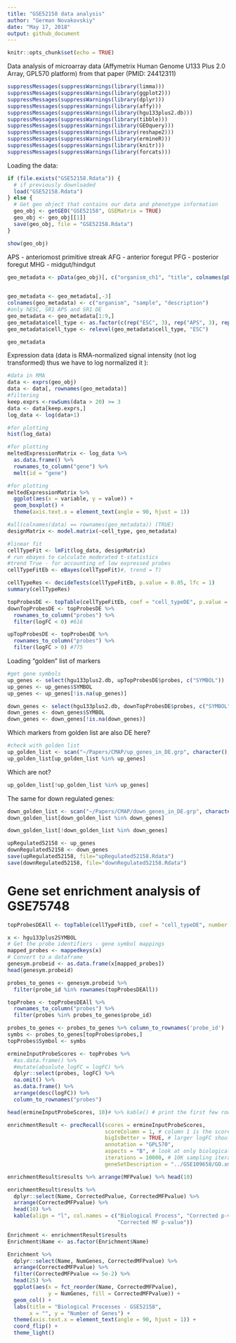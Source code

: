 ```yaml
---
title: "GSE52158 data analysis"
author: "German Novakovskiy"
date: "May 17, 2018"
output: github_document
---
```


```r
knitr::opts_chunk$set(echo = TRUE)
```

Data analysis of microarray data (Affymetrix Human Genome U133 Plus 2.0 Array, GPL570 platform) from that paper (PMID: 24412311)
```r
suppressMessages(suppressWarnings(library(limma)))
suppressMessages(suppressWarnings(library(ggplot2)))
suppressMessages(suppressWarnings(library(dplyr)))
suppressMessages(suppressWarnings(library(affy)))
suppressMessages(suppressWarnings(library(hgu133plus2.db)))
suppressMessages(suppressWarnings(library(tibble)))
suppressMessages(suppressWarnings(library(GEOquery)))
suppressMessages(suppressWarnings(library(reshape2)))
suppressMessages(suppressWarnings(library(ermineR)))
suppressMessages(suppressWarnings(library(knitr)))
suppressMessages(suppressWarnings(library(forcats)))
```

Loading the data:
```r
if (file.exists("GSE52158.Rdata")) {
  # if previously downloaded
  load("GSE52158.Rdata")
} else {
  # Get geo object that contains our data and phenotype information
  geo_obj <- getGEO("GSE52158", GSEMatrix = TRUE)
  geo_obj <- geo_obj[[1]]
  save(geo_obj, file = "GSE52158.Rdata")
}

show(geo_obj)
```
APS - anteriomost primitive streak
AFG - anterior foregut
PFG - posterior foregut
MHG - midgut/hindgut
```r
geo_metadata <- pData(geo_obj)[, c("organism_ch1", "title", colnames(pData(geo_obj))[grep("characteristics", 
                                                                                          colnames(pData(geo_obj)))])]

geo_metadata <- geo_metadata[,-3]
colnames(geo_metadata) <- c("organism", "sample", "description")
#only hESC, SR1 APS and SR1 DE 
geo_metadata <- geo_metadata[1:9,]
geo_metadata$cell_type <- as.factor(c(rep("ESC", 3), rep("APS", 3), rep("DE", 3)))
geo_metadata$cell_type <- relevel(geo_metadata$cell_type, "ESC")

geo_metadata
```

Expression data (data is RMA-normalized signal intensity (not log transformed) thus we have to log normalized it ):
```r
#data in RMA
data <- exprs(geo_obj)
data <- data[, rownames(geo_metadata)]
#filtering
keep.exprs <-rowSums(data > 20) >= 3 
data <- data[keep.exprs,]
log_data <- log(data+1)

#for plotting
hist(log_data)
```
```r
#for plotting
meltedExpressionMatrix <- log_data %>%
  as.data.frame() %>%
  rownames_to_column("gene") %>%
  melt(id = "gene") 

#for plotting
meltedExpressionMatrix %>% 
  ggplot(aes(x = variable, y = value)) +
  geom_boxplot() +
  theme(axis.text.x = element_text(angle = 90, hjust = 1))
```

```r
#all(colnames(data) == rownames(geo_metadata)) (TRUE)
designMatrix <- model.matrix(~cell_type, geo_metadata)

#linear fit 
cellTypeFit <- lmFit(log_data, designMatrix)
# run ebayes to calculate moderated t-statistics
#trend True - for accounting of low expressed probes
cellTypeFitEb <- eBayes(cellTypeFit)#, trend = T)

cellTypeRes <- decideTests(cellTypeFitEb, p.value = 0.05, lfc = 1)
summary(cellTypeRes)

```

```r
topProbesDE <- topTable(cellTypeFitEb, coef = "cell_typeDE", p.value = 0.05, lfc = 1, number = Inf) 
downTopProbesDE <- topProbesDE %>%
  rownames_to_column("probes") %>%
  filter(logFC < 0) #616

upTopProbesDE <- topProbesDE %>% 
  rownames_to_column("probes") %>%
  filter(logFC > 0) #775
```

Loading "golden" list of markers
```r
#get gene symbols
up_genes <- select(hgu133plus2.db, upTopProbesDE$probes, c("SYMBOL"))
up_genes <- up_genes$SYMBOL
up_genes <- up_genes[!is.na(up_genes)]

down_genes <- select(hgu133plus2.db, downTopProbesDE$probes, c("SYMBOL"))
down_genes <- down_genes$SYMBOL
down_genes <- down_genes[!is.na(down_genes)]
```

Which markers from golden list are also DE here?
```r
#check with golden list
up_golden_list <- scan("~/Papers/CMAP/up_genes_in_DE.grp", character(), quote = "")
up_golden_list[up_golden_list %in% up_genes]
```
Which are not?
```r
up_golden_list[!up_golden_list %in% up_genes]
```

The same for down regulated genes:
```r
down_golden_list <- scan("~/Papers/CMAP/down_genes_in_DE.grp", character(), quote = "")
down_golden_list[down_golden_list %in% down_genes]
```
```r
down_golden_list[!down_golden_list %in% down_genes]
```
```r
upRegulated52158 <- up_genes
downRegulated52158 <- down_genes
save(upRegulated52158, file="upRegulated52158.Rdata")
save(downRegulated52158, file="downRegulated52158.Rdata")
```

# Gene set enrichment analysis of GSE75748

```r
topProbesDEAll <- topTable(cellTypeFitEb, coef = "cell_typeDE", number = Inf)

x <- hgu133plus2SYMBOL
# Get the probe identifiers - gene symbol mappings
mapped_probes <- mappedkeys(x)
# Convert to a dataframe
genesym.probeid <- as.data.frame(x[mapped_probes])
head(genesym.probeid)
```
```r
probes_to_genes <- genesym.probeid %>%
  filter(probe_id %in% rownames(topProbesDEAll))

topProbes <- topProbesDEAll %>%
  rownames_to_column("probes") %>%
  filter(probes %in% probes_to_genes$probe_id)

probes_to_genes <- probes_to_genes %>% column_to_rownames('probe_id')
symbs <- probes_to_genes[topProbes$probes,]
topProbes$Symbol <- symbs

ermineInputProbeScores <- topProbes %>% 
  #as.data.frame() %>%
  #mutate(absolute_logFC = logFC) %>% 
  dplyr::select(probes, logFC) %>% 
  na.omit() %>% 
  as.data.frame() %>% 
  arrange(desc(logFC)) %>% 
  column_to_rownames("probes")

head(ermineInputProbeScores, 10)# %>% kable() # print the first few rows
```
```r
enrichmentResult <- precRecall(scores = ermineInputProbeScores, 
                               scoreColumn = 1, # column 1 is the scores 
                               bigIsBetter = TRUE, # larger logFC should be ranked higher
                               annotation = "GPL570", 
                               aspects = "B", # look at only biological processes 
                               iterations = 10000, # 10K sampling iterations so that results are stable
                               geneSetDescription = "../GSE109658/GO.xml") # use the GO XML file in current directory

enrichmentResult$results %>% arrange(MFPvalue) %>% head(10)
```
```r
enrichmentResult$results %>% 
  dplyr::select(Name, CorrectedPvalue, CorrectedMFPvalue) %>% 
  arrange(CorrectedMFPvalue) %>% 
  head(10) %>% 
  kable(align = "l", col.names = c("Biological Process", "Corrected p-value", 
                                   "Corrected MF p-value"))
```
```r
Enrichment <- enrichmentResult$results
Enrichment$Name <- as.factor(Enrichment$Name)

Enrichment %>% 
  dplyr::select(Name, NumGenes, CorrectedMFPvalue) %>% 
  arrange(CorrectedMFPvalue) %>% 
  filter(CorrectedMFPvalue <= 5e-2) %>% 
  head(25) %>% 
  ggplot(aes(x = fct_reorder(Name, CorrectedMFPvalue), 
             y = NumGenes, fill = CorrectedMFPvalue)) +
  geom_col() +
  labs(title = "Biological Processes - GSE52158", 
       x = "", y = "Number of Genes") +
  theme(axis.text.x = element_text(angle = 90, hjust = 1)) +
  coord_flip() +
  theme_light() 
```

